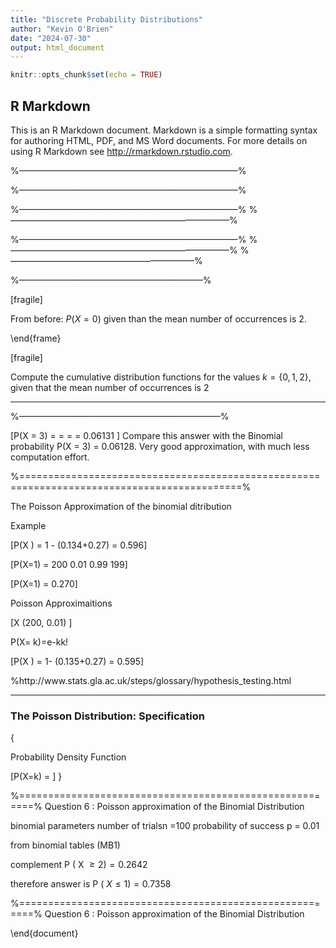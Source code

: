 ```yaml
---
title: "Discrete Probability Distributions"
author: "Kevin O'Brien"
date: "2024-07-30"
output: html_document
---
```


```r
knitr::opts_chunk$set(echo = TRUE)
```

## R Markdown

This is an R Markdown document. Markdown is a simple formatting syntax for authoring HTML, PDF, and MS Word documents. For more details on using R Markdown see <http://rmarkdown.rstudio.com>.



%---------------------------------------------------------------------------%
\frame{
\frametitle{Characteristics of a Poisson Experiment}
A Poisson experiment is a statistical experiment that has the following properties:
\begin{itemize}
*  The experiment results in outcomes that can be classified as successes or failures.
*  The average number of successes (m) that occurs in a specified region is known.
*  The probability that a success will occur is proportional to the size of the \textbf{\emph{region}}.
*  The probability that a success will occur in an extremely small region is virtually zero.
*  The \texttt{pois} family of functions are used to compute probabilities and quantiles.
\end{itemize}
Note that the specified region could take many forms. For instance, it could be a length, an area, a volume, a period of time, etc.
}


%---------------------------------------------------------------------------%
\frame{
\frametitle{The Poisson Probability Distribution}
\begin{itemize}
*  A Poisson random variable is the number of successes that result from a Poisson experiment.
*  The probability distribution of a Poisson random variable is called a Poisson distribution.
*  This distribution describes the number of occurrences in a unit period (or space)
*  The expected number of occurrences is $m$.
*  \text{R} refers to the mean number of occurrences as \texttt{lambda} rather than \texttt{m}. 
\end{itemize}
}

%---------------------------------------------------------------------------%
\frame{
\frametitle{Poisson Formulae}
The probability that there will be $k$ occurrences in a unit time period is denoted $P(X=k)$, and is computed as below. Remark: This is known as the probability density function. The corresponding \texttt{R} command is \texttt{dpois()}.
\Large
\[ P(X = k)=\frac{m^k e^{-m}}{k!} \]


}
%---------------------------------------------------------------------------%
\frame{
	\frametitle{The Poisson Probability Distribution}
	\begin{itemize}
		*  The number of occurrences in a unit period (or space)
		*  The expected number of occurrences is $m$
		*  Given the mean number of successes ($m$) that occur in a specified region, we can compute the Poisson probability based on the following formula.
	\end{itemize}
}

%---------------------------------------------------------------------------%
\frame{
\frametitle{Poisson Formulae}
Given that there is on average 2 occurrences per hour, what is the probability of no occurrences in the next hour? \\ i.e. Compute $P(X=0)$ given that $m=2$
\Large
\[ P(X = 0)=\frac{2^0 e^{-2}}{0!} \]
\normalsize
\begin{itemize}
*  $2^0$ = 1
*  $0!$ = 1
\end{itemize}
The equation reduces to
\[ P(X = 0)=e^{-2} = 0.1353\]
}
%---------------------------------------------------------------------------%
\frame{
\frametitle{Poisson Formulae}
What is the probability of one occurrences in the next hour? \\ i.e. Compute $P(X=1)$ given that $m=2$
\Large
\[ P(X = 1)=\frac{2^1 e^{-2}}{1!} \]
\normalsize
\begin{itemize}
*  $2^1$ = 2
*  $1!$ = 1
\end{itemize}
The equation reduces to
\[ P(X = 1) = 2 \times e^{-2} = 0.2706\]
}
%---------------------------------------------------------------%
\frame{
\frametitle{Poisson Distribution (Example)}
\begin{itemize}

*  Suppose that electricity power failures occur according to a Poisson distribution
with an average of 2 outages every twenty weeks. *  Calculate the probability that there will
not be more than one power outage during a particular week.
\end{itemize}

\textbf{Solution:}

\begin{itemize}
*  The average number of failures per week is: $m = 2/20 = 0.10$

*  ``Not more than one  power outage" means we need to compute and add the probabilities for ``0 outages" plus ``1 outage".
\end{itemize}

}

%---------------------------------------------------------------%
\frame{
\frametitle{Poisson Distribution (Example)}

Recall: \[P(X = k) = e^{-m}\frac{m^k}{k!}\]


\begin{itemize}

*  $P(X = 0)$

\[P(X = 0) = e^{-0.10}\frac{0.10^0}{0!} = e^{-0.10} = 0.9048\]


*  $P(X = 1)$

\[P(X = 1) = e^{-0.10}\frac{0.10^1}{1!} = e^{-0.10}\times 0.1 = 0.0905\]

*  $P(X \leq 1)$

\[P(X \leq 1) = P(X = 0) + P(X = 1) = 0.9048 + 0.0905 = 0.995\]

\end{itemize}
}

\frame{
\frametitle{Implementation using \texttt{R}}

\begin{itemize}
*  Probability Density Function $P(X = k)$
\begin{itemize}
*  For a given poisson mean $m$, which in \texttt{R} is specified as \texttt{lambda} 
*  \texttt{dpois(k,lambda = ...)} 
\end{itemize}
*  Cumulative Density Function $P(X \leq k)$
\begin{itemize}
*  \texttt{ppois(k,lambda = ...)}
\end{itemize}
\end{itemize}

}


[fragile]
\frametitle{Implementation using \texttt{R}}
From before: $P(X = 0)$ given than the mean number of occurrences is 2.

\begin{verbatim}
> dpois(0,lambda=2)
[1] 0.1353353
> dpois(1,lambda=2)
[1] 0.2706706
> dpois(2,lambda=2)
[1] 0.2706706
\end{verbatim}

\end{frame}


[fragile]
\frametitle{Implementation using \texttt{R}}
Compute the cumulative distribution functions for the values $k=\{0,1,2\}$, given that the mean number of occurrences is 2

\begin{verbatim}
> ppois(0,lambda=2)
[1] 0.1353353
> ppois(1,lambda=2)
[1] 0.4060058
> ppois(2,lambda=2)
[1] 0.6766764
\end{verbatim}

----------------------------------------------------



\section{Poisson Approximation of the Binomial}

\begin{itemize}
*  The Poisson distribution can sometimes be used to approximate the
binomial distribution
*  When the number of observations n is large, and the success probability
p is small, the $Bin(n,p)$ distribution approaches the Poisson distribution
with the parameter given by $m = np$.
*  This is useful since the computations involved in calculating binomial
probabilities are greatly reduced in complexity.
*  As a rule of thumb, n should be greater than 50 with p very small, such
that np should be less than 5.
*  We set = np (other notation m = np)  and use the Poisson tables.
*  If the value of p is very high, the definition of what constitutes a
``success" or ``failure" can be switched.
\end{itemize}

%---------------------------------------------------------------------%

\subsection{Poisson Approximation: Example}

\begin{itemize}
*  Suppose we sample 1000 items from a production line that is producing, on
average, $0.1\%$ defective components.
*  Using the binomial distribution, the probability of exactly 3 defective items in
our sample is
\[P(X = 3) = ^{1000}C_{3} \times 0.001^{3} \times 0.999^{997}\]




*  Lets compute each of the component terms individually.

\begin{itemize}
* [$\ast$] $^{1000}C_{3}$
\[^{1000}C_{3} = \frac{1000 \times 999 \times 998}{3 \times 2 \times 1} = 166,167,000\]
* [$\ast$] $0.001^3$
\[0.001^3 = 0.000000001\]
* [$\ast$] $0.999^{997}$
\[0.999^{997} = 0.36880\]
\end{itemize}


*  Multiply these three values to compute the binomial probability
$P(X = 3) = 0.06128$

\end{itemize}

\subsection{Using the Poisson Approximation (Same Example As previous)}
\begin{itemize}
*  Lets use the Poisson distribution to approximate a solution.
*  First check that $n \geq 50$ and $np < 5$ (Yes to both).
*  We choose as our parameter value $m = np = 1000 \times 0.001 = 1$
\end{itemize}
\[P(X = 3) = \frac{e^{-1} \times 1^3}{3!} = \frac{e^{-1}}{6} = \frac{0.36787}{6} = 0.06131 \]
Compare this answer with the Binomial probability
P(X = 3) = 0.06128.
Very good approximation, with much less computation effort.




%============================================================================================%


\section{Poisson Approximation}
The Poisson Approximation of the binomial ditribution

Example

\[P(X \geq 2) = 1 - (0.134+0.27) = 0.596\]

\[P(X=1) = 200 0.01 0.99 199\]

\[P(X=1) = 0.270\]


Poisson Approximaitions


\[X \sim \mbox{Binomial}(200, 0.01) \]


P(X= k)=e-kk!




\[P(X \geq 2) = 1- (0.135+0.27) = 0.595\]

%http://www.stats.gla.ac.uk/steps/glossary/hypothesis_testing.html


<p>

----------------------------------------------------------------------

### The Poisson Distribution: Specification
{
\begin{itemize}
*  The \textbf{Poisson mean} $\lambda$ (pronounced `lambda') is the expected number of occurrences per unit space / unit period.
*  (Remark:  Some texts will use the notation $m$ rather than $\lambda$)
\end{itemize}



Probability Density Function

\[P(X=k) = \frac{e^{m!}}{k!}\]
}




%========================================================%
Question 6 : Poisson approximation of the Binomial Distribution



binomial parameters 
number of trialsn =100
probability of success  p = 0.01

from binomial tables (MB1)

complement P ( X $\geq 2) = 0.2642$

therefore answer is P ( $X \leq 1) = 0.7358$






\subsection{Poisson }
\begin{itemize}
*  M=15
(1/2 hour or 30 minutes)

*  5 minute period 
m=2.5 

*  X : No of arrivals

*  P(X=0) when M = 2.5

\[P(X=0) = 1 - P(X \geq 1) (Complement)\]
\[= 1 - 0.9179\]
\[= 0.0821\]


\end{itemize}




%========================================================%
Question 6 : Poisson approximation of the Binomial Distribution

\begin{itemize}
*  binomial parameters 
*  number of trialsn =100
*  probability of success  p = 0.01

from binomial tables (MB1)

*  complement P ( X $\geq 2) = 0.2642$

*  therefore answer is P ( $X \leq 1) = 0.7358$
\end{itemize}


\end{document}
